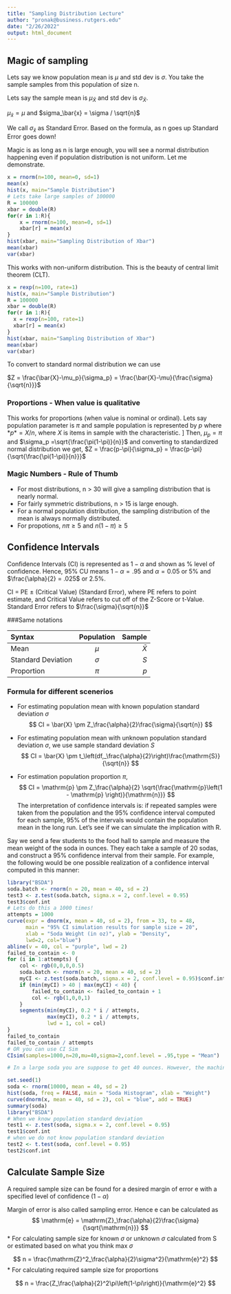 ```yaml
---
title: "Sampling Distribution Lecture"
author: "pronak@business.rutgers.edu"
date: "2/26/2022"
output: html_document
---
```


## Magic of sampling

Lets say we know population mean is $\mu$ and std dev is $\sigma$. 
You take the sample samples from this population of size n. 

Lets say the sample mean is $\mu_\bar{X}$ and std dev is $\sigma_\bar{X}$. 

$\mu_\bar{x} = \mu$ and $sigma_\bar{x} = \sigma / \sqrt{n}$

We call $\sigma_\bar{x}$ as Standard Error. Based on the formula, as n goes up Standard Error goes down!

Magic is as long as n is large enough, you will see a normal distribution happening even if population distribution is not uniform. Let me demonstrate. 

```r
x = rnorm(n=100, mean=0, sd=1)
mean(x)
hist(x, main="Sample Distribution")
# Lets take large samples of 100000
R = 100000
xbar = double(R)
for(r in 1:R){
    x = rnorm(n=100, mean=0, sd=1)
    xbar[r] = mean(x)
}
hist(xbar, main="Sampling Distribution of Xbar")
mean(xbar)
var(xbar)
```

This works with non-uniform distribution. This is the beauty of central limit theorem (CLT). 

```r
x = rexp(n=100, rate=1)
hist(x, main="Sample Distribution")
R = 100000
xbar = double(R)
for(r in 1:R){
  x = rexp(n=100, rate=1)
  xbar[r] = mean(x)
}
hist(xbar, main="Sampling Distribution of Xbar")
mean(xbar)
var(xbar)
```

To convert to standard normal distribution we can use 

$Z = \frac{\bar{X}-\mu_p}{\sigma_p} = \frac{\bar{X}-\mu}{\frac{\sigma}{\sqrt{n}}}$

### Proportions - When value is qualitative

This works for proportions (when value is nominal or ordinal). 
Lets say population parameter is $\pi$ and sample population is represented by *p* where $*p* = X / n$, where *X* is items in sample with the characteristic.  ]
Then, $\mu_p = \pi$ and $\sigma_p =\sqrt{\frac{\pi(1-\pi)}{n}}$
and converting to standardized normal distribution we get, $Z = \frac{p-\pi}{\sigma_p} = \frac{p-\pi}{\sqrt{\frac{\pi(1-\pi)}{n}}}$

### Magic Numbers - Rule of Thumb

* For most distributions, n > 30 will give a sampling distribution that is nearly normal.
* For fairly symmetric distributions, n > 15 is large enough.
* For a normal population distribution, the sampling distribution of the mean is always normally distributed.
* For propotions, $n\pi \ge 5$ and $n(1-\pi) \ge 5$

## Confidence Intervals
Confidence Intervals (CI) is represented as $1 - \alpha$ and shown as % level of confidence. Hence, 95% CU means $1 - \alpha = .95$ and $\alpha = 0.05$ or 5%  and $\frac{\alpha}{2} = .025$ or 2.5%. 

 CI = PE $\pm$ (Critical Value) (Standard Error), where PE refers to point estimate, and Critical Value refers to cut off of the Z-Score or t-Value. Standard Error refers to $\frac{\sigma}{\sqrt{n}}$
 
###Same notations

| Syntax      | Population | Sample    |
| :---        |    :----:   |   ---: |
| Mean    | $\mu$     | $\bar{X}$  |
| Standard Deviation   | $\sigma$        | $S$    |
| Proportion |$\pi$|$p$

### Formula for different scenerios
 * For estimating population mean with known population standard deviation $\sigma$ 
 $$
 CI = \bar{X} \pm Z_\frac{\alpha}{2}\frac{\sigma}{\sqrt{n}}
 $$
 
 * For estimating population mean with unknown population standard deviation  $\sigma$, we use sample standard deviation $S$
 $$
  CI = \bar{X} \pm t_\left(df,_\frac{\alpha}{2}\right)\frac{\mathrm{S}}{\sqrt{n}}
 $$
 
 * For estimation population proportion $\pi$, 
 $$
 CI = \mathrm{p} \pm Z_\frac{\alpha}{2} \sqrt{\frac{\mathrm{p}\left(1 - \mathrm{p} \right)}{\mathrm{n}}}
 $$
The interpretation of confidence intervals is: if repeated samples were taken from the population and the 95% confidence interval computed for each sample, 95% of the intervals would contain the population mean in the long run. Let’s see if we can simulate the implication with R. 

Say we send a few students to the food hall to sample and measure the mean weight of the soda in ounces. They each take a sample of 20 sodas, and construct a 95% confidence interval from their sample. For example, the following would be one possible realization of a confidence interval computed in this manner:

```r
library("BSDA")
soda.batch <- rnorm(n = 20, mean = 40, sd = 2)
test3 <- z.test(soda.batch, sigma.x = 2, conf.level = 0.95)
test3$conf.int
# Lets do this a 1000 times!
attempts = 1000
curve(expr = dnorm(x, mean = 40, sd = 2), from = 33, to = 48,
      main = "95% CI simulation results for sample size = 20",
      xlab = "Soda Weight (in oz)", ylab = "Density",
      lwd=2, col="blue")
abline(v = 40, col = "purple", lwd = 2)
failed_to_contain <- 0
for (i in 1:attempts) {
    col <- rgb(0,0,0,0.5)
    soda.batch <- rnorm(n = 20, mean = 40, sd = 2) 
    myCI <- z.test(soda.batch, sigma.x = 2, conf.level = 0.95)$conf.int
    if (min(myCI) > 40 | max(myCI) < 40) {
        failed_to_contain <- failed_to_contain + 1
        col <- rgb(1,0,0,1)
    }
    segments(min(myCI), 0.2 * i / attempts,
             max(myCI), 0.2 * i / attempts,
             lwd = 1, col = col)
}
failed_to_contain
failed_to_contain / attempts
# OR you can use CI Sim
CIsim(samples=1000,n=20,mu=40,sigma=2,conf.level = .95,type = "Mean")
```

```r
# In a large soda you are suppose to get 40 ounces. However, the machine can sometimes dispense more of less soda. It is estimated the standard deviation is 2 ounces. Lets simulate this process. 

set.seed(1)
soda <- rnorm(10000, mean = 40, sd = 2)
hist(soda, freq = FALSE, main = "Soda Histogram", xlab = "Weight")
curve(dnorm(x, mean = 40, sd = 2), col = "blue", add = TRUE)
summary(soda)
library("BSDA")
# When we know population standard deviation
test1 <- z.test(soda, sigma.x = 2, conf.level = 0.95)
test1$conf.int
# when we do not know population standard deviation
test2 <- t.test(soda, conf.level = 0.95)
test2$conf.int
```

## Calculate Sample Size
A required sample size can be found for a desired margin of error $\mathrm{e}$  with a specified level of confidence $\left(1 - \alpha \right)$

Margin of error is also called sampling error. Hence $\mathrm{e}$ can be calculated as 
$$
\mathrm{e} = \mathrm{Z}_\frac{\alpha}{2}\frac{\sigma}{\sqrt{\mathrm{n}}}
$$
* For calculating sample size for  known $\sigma$ or unknown $\sigma$ calculated from $\mathrm{S}$ or estimated based on what you think max $\sigma$

$$
 n = \frac{\mathrm{Z}^2_\frac{\alpha}{2}\sigma^2}{\mathrm{e}^2}
$$
* For calculating required sample size for proportions 

$$
n = \frac{Z_\frac{\alpha}{2}^2\pi\left(1-\pi\right)}{\mathrm{e}^2}
$$




